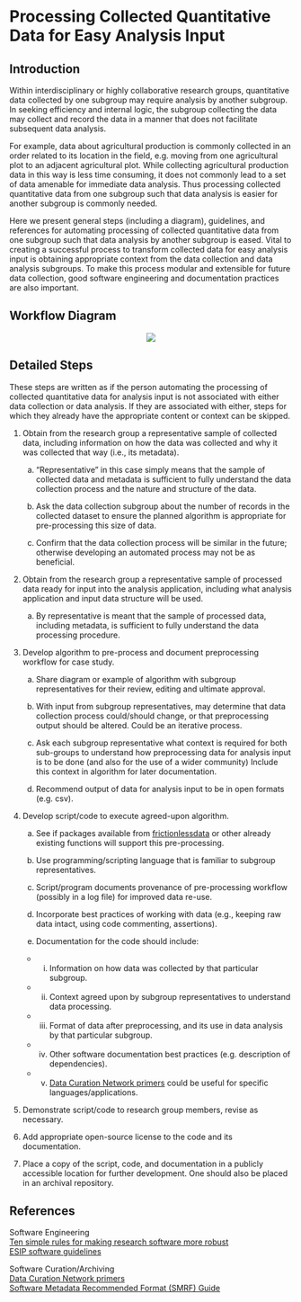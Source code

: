 # Processing Collected Quantitative Data for Easy Analysis Input

## Introduction
Within interdisciplinary or highly collaborative research groups, quantitative data collected by one subgroup may require analysis by another subgroup. In seeking efficiency and internal logic, the subgroup collecting the data may collect and record the data in a manner that does not facilitate subsequent data analysis. 

For example, data about agricultural production is commonly collected in an order related to its location in the field, e.g. moving from one agricultural plot to an adjacent agricultural plot. While collecting agricultural production data in this way is less time consuming, it does not commonly lead to a set of data amenable for immediate data analysis. Thus processing collected quantitative data from one subgroup such that data analysis is easier for another subgroup is commonly needed.

Here we present general steps (including a diagram), guidelines, and references for automating processing of collected quantitative data from one subgroup such that data analysis by another subgroup is eased. Vital to creating a successful process to transform collected data for easy analysis input is obtaining appropriate context from the data collection and data analysis subgroups. To make this process modular and extensible for future data collection, good software engineering and documentation practices are also important.

## Workflow Diagram 

<p align="center">
<img src="./images/QuantitativeDataWorkflowDiagram.png">
</p>

## Detailed Steps 
These steps are written as if the person automating the processing of collected quantitative data for analysis input is not associated with either data collection or data analysis. If they are associated with either, steps for which they already have the appropriate content or context can be skipped.

1. Obtain from the research group a representative sample of collected data, including information on how the data was collected and why it was collected that way (i.e., its metadata).  
	  
	  a. “Representative” in this case simply means that the sample of collected data and metadata is sufficient to fully understand the data collection process and the nature and structure of the data.<br/>
	  
	  b. Ask the data collection subgroup about the number of records in the collected dataset to ensure the planned algorithm is appropriate for pre-processing this size of data.<br/>
	  
	  c. Confirm that the data collection process will be similar in the future; otherwise developing an automated process may not be as beneficial.<br/>
2. Obtain from the research group a representative sample of processed data ready for input into the analysis application, including what analysis application and input data structure will be used.<br/>
        
	a. By representative is meant that the sample of processed data, including metadata, is sufficient to fully understand the data processing procedure.<br/>
3. Develop algorithm to pre-process and document preprocessing workflow for case study.<br/>
        
	a. Share diagram or example of algorithm with subgroup representatives for their review, editing and ultimate approval.<br/>
        
	b. With input from subgroup representatives, may determine that data collection process could/should change, or that preprocessing output should be altered. Could be an iterative process.<br/>
        
	c. Ask each subgroup representative what context is required for both sub-groups to understand how preprocessing data for analysis input is to be done (and also for the use of a wider community) Include this context in algorithm for later documentation. <br/>
        
	d. Recommend output of data for analysis input to be in open formats (e.g. csv).<br/>
4. Develop script/code to execute agreed-upon algorithm.<br/>
        
	a. See if packages available from [frictionlessdata](https://frictionlessdata.io/) or other already existing functions will support this pre-processing.<br/>
        
	b. Use programming/scripting language that is familiar to subgroup representatives.<br/>
        
	c. Script/program documents provenance of pre-processing workflow (possibly in a log file) for improved data re-use.<br/>
        
	d. Incorporate best practices of working with data (e.g., keeping raw data intact, using code commenting, assertions).<br/>
        
	e. Documentation for the code should include:<br/> 
        
	  - i. Information on how data was collected by that particular subgroup.<br/>
          
	 -  ii. Context agreed upon by subgroup representatives to understand data processing.<br/>
          
	 - iii. Format of data after preprocessing, and its use in data analysis by that particular subgroup.<br/>
          
	 - iv. Other software documentation best practices (e.g. description of dependencies).<br/>
          
	 - v. [Data Curation Network primers](https://datacurationnetwork.org/outputs/data-curation-primers/) could be useful for specific languages/applications.<br/>

5. Demonstrate script/code to research group members, revise as necessary.<br/>

6. Add appropriate open-source license to the code and its documentation.<br/> 

7. Place a copy of the script, code, and documentation in a publicly accessible location for further development. One should also be placed in an archival repository.


## References
Software Engineering<br/>
	[Ten simple rules for making research software more robust](https://doi.org/10.1371/journal.pcbi.1005412)<br/>
	[ESIP software guidelines](https://esipfed.github.io/Software-Assessment-Guidelines/guidelines.html)

Software Curation/Archiving<br/>
	[Data Curation Network primers](https://datacurationnetwork.org/outputs/data-curation-primers/)<br/>
	[Software Metadata Recommended Format (SMRF) Guide](https://www.softwarepreservationnetwork.org/smrf-guide/)

